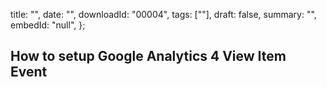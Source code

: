  title: "",
 date: "",
 downloadId: "00004",
 tags: [""],
 draft: false,
 summary: "",
 embedId: "null",
};

## How to setup Google Analytics 4 View Item Event
